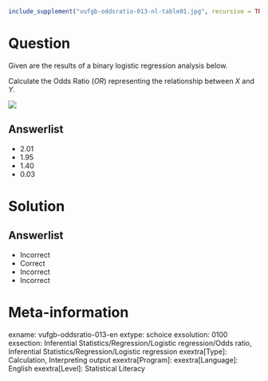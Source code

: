 ```r
include_supplement("vufgb-oddsratio-013-nl-table01.jpg", recursive = TRUE)
```

Question
========

Given are the results of a binary logistic regression analysis below.

Calculate the Odds Ratio (*OR*) representing the relationship between *X* and *Y*.

![](vufgb-oddsratio-013-nl-table01.jpg)
  
Answerlist
----------
* 2.01
* 1.95
* 1.40
* 0.03

Solution
========

Answerlist
----------
* Incorrect
* Correct
* Incorrect
* Incorrect

Meta-information
================
exname: vufgb-oddsratio-013-en
extype: schoice
exsolution: 0100
exsection: Inferential Statistics/Regression/Logistic regression/Odds ratio, Inferential Statistics/Regression/Logistic regression
exextra[Type]: Calculation, Interpreting output
exextra[Program]: 
exextra[Language]: English
exextra[Level]: Statistical Literacy
